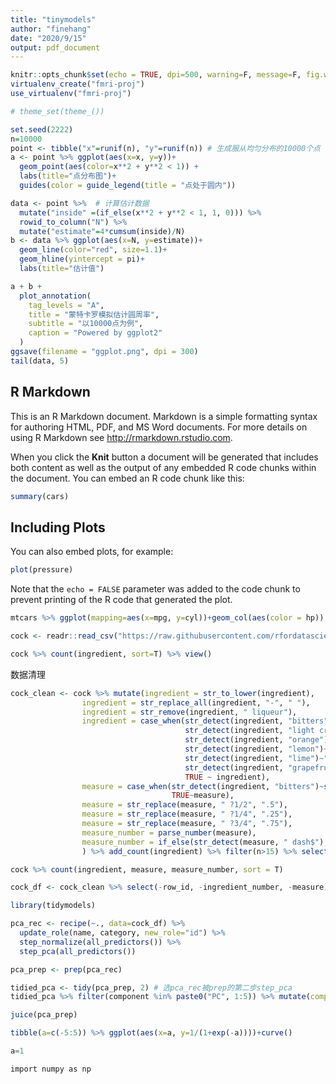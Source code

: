 ```yaml
---
title: "tinymodels"
author: "finehang"
date: "2020/9/15"
output: pdf_document
---
```


```r
knitr::opts_chunk$set(echo = TRUE, dpi=500, warning=F, message=F, fig.width = 8)
virtualenv_create("fmri-proj")
use_virtualenv("fmri-proj")

# theme_set(theme_())
```

```r
set.seed(2222)
n=10000
point <- tibble("x"=runif(n), "y"=runif(n)) # 生成服从均匀分布的10000个点
a <- point %>% ggplot(aes(x=x, y=y))+
  geom_point(aes(color=x**2 + y**2 < 1)) +
  labs(title="点分布图")+
  guides(color = guide_legend(title = "点处于圆内"))

data <- point %>%  # 计算估计数据
  mutate("inside" =(if_else(x**2 + y**2 < 1, 1, 0))) %>% 
  rowid_to_column("N") %>% 
  mutate("estimate"=4*cumsum(inside)/N) 
b <- data %>% ggplot(aes(x=N, y=estimate))+
  geom_line(color="red", size=1.1)+
  geom_hline(yintercept = pi)+
  labs(title="估计值")

a + b +
  plot_annotation(
    tag_levels = "A",
    title = "蒙特卡罗模拟估计圆周率",
    subtitle = "以10000点为例",
    caption = "Powered by ggplot2"
  )
ggsave(filename = "ggplot.png", dpi = 300)
tail(data, 5)
```

## R Markdown

This is an R Markdown document. Markdown is a simple formatting syntax for authoring HTML, PDF, and MS Word documents. For more details on using R Markdown see <http://rmarkdown.rstudio.com>.

When you click the **Knit** button a document will be generated that includes both content as well as the output of any embedded R code chunks within the document. You can embed an R code chunk like this:

```r
summary(cars)
```

## Including Plots

You can also embed plots, for example:

```r
plot(pressure)
```

Note that the `echo = FALSE` parameter was added to the code chunk to prevent printing of the R code that generated the plot.

```r
mtcars %>% ggplot(mapping=aes(x=mpg, y=cyl))+geom_col(aes(color = hp))
```
```r
cock <- readr::read_csv("https://raw.githubusercontent.com/rfordatascience/tidytuesday/master/data/2020/2020-05-26/boston_cocktails.csv")
```

```r
cock %>% count(ingredient, sort=T) %>% view()
```

数据清理
```r
cock_clean <- cock %>% mutate(ingredient = str_to_lower(ingredient),
                ingredient = str_replace_all(ingredient, "-", " "),
                ingredient = str_remove(ingredient, " liqueur"),
                ingredient = case_when(str_detect(ingredient, "bitters")~"bitters",
                                       str_detect(ingredient, "light cream")~"light cream",
                                       str_detect(ingredient, "orange")~"orange juice",
                                       str_detect(ingredient, "lemon")~"lemon juice",
                                       str_detect(ingredient, "lime")~"lime juice",
                                       str_detect(ingredient, "grapefruit")~"grapefruit juice",
                                       TRUE ~ ingredient),
                measure = case_when(str_detect(ingredient, "bitters")~str_replace(measure, "oz$", "dash"),
                                    TRUE~measure),
                measure = str_replace(measure, " ?1/2", ".5"),
                measure = str_replace(measure, " ?1/4", ".25"),
                measure = str_replace(measure, " ?3/4", ".75"),
                measure_number = parse_number(measure),
                measure_number = if_else(str_detect(measure, " dash$"), measure_number/50, measure_number)
                ) %>% add_count(ingredient) %>% filter(n>15) %>% select(-n) %>% distinct(row_id, ingredient, .keep_all = T) %>% na.omit()
```

```r
cock %>% count(ingredient, measure, measure_number, sort = T)
```
```r
cock_df <- cock_clean %>% select(-row_id, -ingredient_number, -measure) %>% pivot_wider(names_from = ingredient, values_from = measure_number, values_fill=0) %>% janitor::clean_names()
```

```r
library(tidymodels)

pca_rec <- recipe(~., data=cock_df) %>% 
  update_role(name, category, new_role="id") %>% 
  step_normalize(all_predictors()) %>% 
  step_pca(all_predictors())

pca_prep <- prep(pca_rec)
```

```r
tidied_pca <- tidy(pca_prep, 2) # 选pca_rec被prep的第二步step_pca
tidied_pca %>% filter(component %in% paste0("PC", 1:5)) %>% mutate(component = fct_inorder(component)) %>% ggplot(mapping=aes(x=value, y=terms, color = terms))+geom_col(show.legend = F)+facet_wrap(~component, nrow=1)+labs(y=NULL)

juice(pca_prep)
```
```r
tibble(a=c(-5:5)) %>% ggplot(aes(x=a, y=1/(1+exp(-a))))+curve()
```


```python
a=1
```


```r
import numpy as np
```





